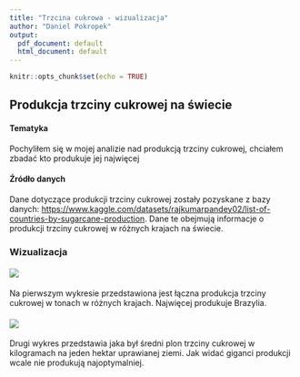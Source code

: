 ```yaml
---
title: "Trzcina cukrowa - wizualizacja"
author: "Daniel Pokropek"
output:
  pdf_document: default
  html_document: default
---
```


```r
knitr::opts_chunk$set(echo = TRUE)
```

## Produkcja trzciny cukrowej na świecie

#### Tematyka


Pochyliłem się w mojej analizie nad produkcją trzciny cukrowej, chciałem zbadać kto produkuje jej najwięcej

#### Źródło danych


Dane dotyczące produkcji trzciny cukrowej zostały pozyskane z bazy danych: <https://www.kaggle.com/datasets/rajkumarpandey02/list-of-countries-by-sugarcane-production>. Dane te obejmują informacje o produkcji trzciny cukrowej w różnych krajach na świecie.

### Wizualizacja

#### ![](images/laczna_trzcina-01.png)

Na pierwszym wykresie przedstawiona jest łączna produkcja trzciny cukrowej w tonach w różnych krajach. Najwięcej produkuje Brazylia.

#### ![](images/kgnaha_trzcina.png)

Drugi wykres przedstawia jaka był średni plon trzciny cukrowej w kilogramach na jeden hektar uprawianej ziemi. Jak widać giganci produkcji wcale nie produkują najoptymalniej.
